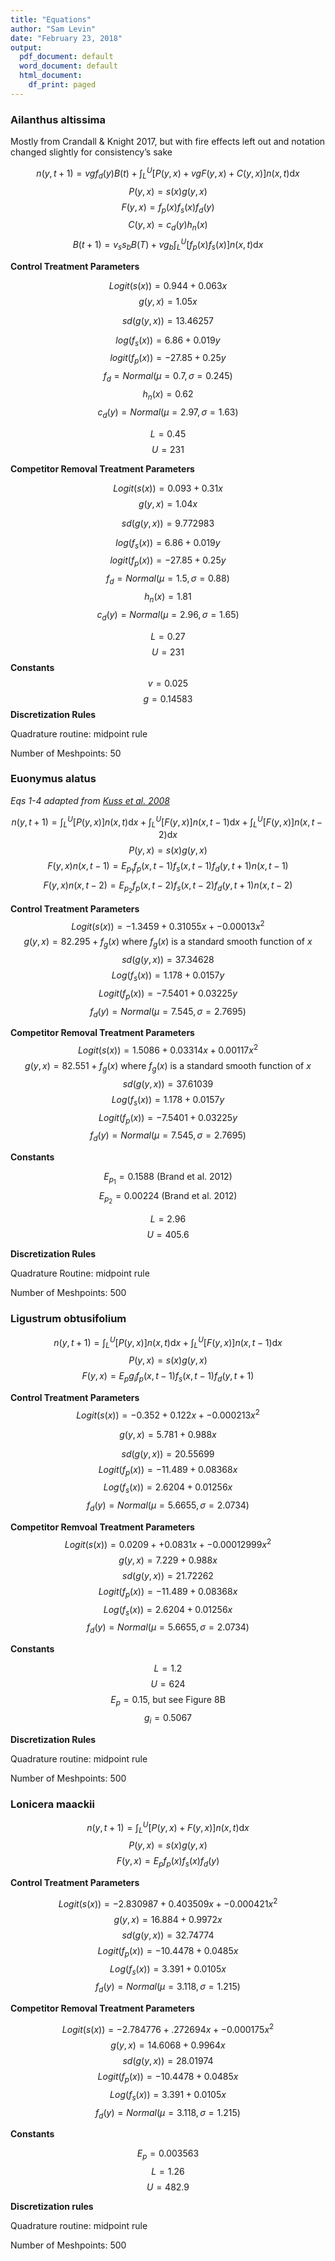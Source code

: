 ```yaml
---
title: "Equations"
author: "Sam Levin"
date: "February 23, 2018"
output:
  pdf_document: default
  word_document: default
  html_document:
    df_print: paged
---
```


### Ailanthus altissima
Mostly from Crandall & Knight 2017, but with fire effects left out and notation changed slightly for consistency's sake

$$ 
n(y, t+1) = vgf_{d}(y)B(t) + \int_L^U [P(y,x) + vgF(y,x) + C(y,x)]n(x,t) \mathrm{d}x  
$$
$$
P(y, x) = s(x)g(y, x)
$$
$$
F(y, x) = f_{p}(x)f_{s}(x)f_{d}(y)
$$
$$
C(y,x) = c_{d}(y)h_{n}(x)
$$
$$
B(t+1) = v_{s}s_{b}B(T) + vg_{b} \int_L^U[f_{p}(x)f_{s}(x)]n(x,t) \mathrm{d}x 
$$

**Control Treatment  Parameters**

$$
Logit(s(x)) = 0.944 + 0.063x 
$$
$$
g(y,x) = 1.05x  
$$

$$
sd(g(y,x)) = 13.46257
$$


$$ 
log(f_s(x)) = 6.86 + 0.019y 
$$
$$ 
logit(f_p(x)) = -27.85 + 0.25y 
$$
$$
f_d = Normal(\mu = 0.7, \sigma = 0.245) 
$$
$$ 
h_n(x) = 0.62 
$$
$$
c_d(y) = Normal(\mu = 2.97, \sigma = 1.63)
$$

$$L = 0.45$$
$$U = 231$$


**Competitor Removal Treatment Parameters**

$$ 
Logit(s(x)) = 0.093 + 0.31x 
$$
$$
g(y,x) = 1.04x 
$$

$$
sd(g(y,x)) = 9.772983
$$

$$
log(f_s(x)) = 6.86 + 0.019y 
$$
$$
logit(f_p(x)) = -27.85 + 0.25y 
$$
$$
f_d = Normal(\mu = 1.5, \sigma = 0.88) 
$$
$$ 
h_n(x) = 1.81 
$$
$$ 
c_d(y) = Normal(\mu = 2.96, \sigma = 1.65) 
$$

$$L = 0.27$$
$$U = 231$$
**Constants**
$$v = 0.025$$
$$g = 0.14583$$
**Discretization Rules**

Quadrature routine: midpoint rule

Number of Meshpoints: 50

### Euonymus alatus

_Eqs 1-4 adapted from [Kuss et al. 2008 ](https://pdfs.semanticscholar.org/59dc/056c6c597db340ab352bb7df38269793b88f.pdf)_

$$
n(y, t + 1) = \int_L^U [P(y,x)]n(x,t) \mathrm{d}x + \int_L^U [F(y,x)]n(x, t-1) \mathrm{d}x + \int_L^U [F(y,x)]n(x, t-2) \mathrm{d}x 
$$ 
$$
P(y,x) = s(x)g(y,x) 
$$
$$
F(y,x)n(x, t-1) = E_{p_{1}}f_{p}(x,t-1)f_{s}(x, t-1)f_{d}(y,t+1)n(x, t-1)
$$
$$
F(y,x)n(x, t-2) = E_{p_{2}}f_{p}(x,t-2)f_{s}(x, t-2)f_{d}(y,t+1)n(x, t-2)
$$




**Control Treatment Parameters**
$$
Logit(s(x)) = -1.3459 + 0.31055x + -0.00013x^2
$$
$$
g(y,x) = 82.295 + f_g(x) \text{ where } f_g(x) \text{ is a standard smooth function of }x
$$
$$
sd(g(y,x)) = 37.34628
$$
$$
Log(f_s(x)) = 1.178 + 0.0157y 
$$
$$
Logit(f_p(x)) = -7.5401 + 0.03225y  
$$
$$
f_d(y) = Normal(\mu = 7.545, \sigma = 2.7695)
$$


**Competitor Removal Treatment Parameters**
$$
Logit(s(x)) = 1.5086 + 0.03314x + 0.00117x^2
$$
$$
g(y,x) = 82.551 + f_g(x) \text{ where } f_g(x) \text{ is a standard smooth function of }x
$$
$$
sd(g(y,x)) = 37.61039
$$
$$ 
Log(f_s(x)) = 1.178 + 0.0157y 
$$
$$ 
Logit(f_p(x)) = -7.5401 + 0.03225y 
$$
$$ 
f_d(y) = Normal(\mu = 7.545, \sigma = 2.7695)
$$

**Constants**

$$E_{p_{1}} = 0.1588 \text{       (Brand et al. 2012)}$$
$$E_{p_{2}} = 0.00224 \text{       (Brand et al. 2012)}$$

$$L = 2.96$$
$$U = 405.6$$

**Discretization Rules** 

Quadrature Routine: midpoint rule

Number of Meshpoints: 500

### Ligustrum obtusifolium

$$ 
n(y, t + 1) = \int_L^U [P(y,x)]n(x,t) \mathrm{d}x  + \int_L^U[F(y,x)]n(x, t-1)\mathrm{d}x 
$$
$$
P(y,x) = s(x)g(y,x)
$$
$$
F(y,x) = E_p g_i f_p(x,t-1)f_s(x,t-1)f_d(y,t+1)
$$


**Control Treatment Parameters**
$$ 
Logit(s(x)) = -0.352 + 0.122x + -0.000213x^2
$$

$$ 
g(y,x) = 5.781 + 0.988x
$$

$$
sd(g(y,x)) = 20.55699
$$
$$ 
Logit(f_p(x)) = -11.489 + 0.08368x
$$
$$ 
Log(f_s(x)) = 2.6204 + 0.01256x
$$
$$ 
f_d(y) = Normal(\mu = 5.6655, \sigma = 2.0734)
$$

**Competitor Remvoal Treatment Parameters**
$$ 
Logit(s(x)) = 0.0209 + + 0.0831x + -0.00012999x^2
$$
$$ 
g(y,x) = 7.229 + 0.988x
$$
$$
sd(g(y,x)) = 21.72262
$$
$$ 
Logit(f_p(x)) = -11.489 + 0.08368x
$$
$$ 
Log(f_s(x)) = 2.6204 + 0.01256x
$$
$$ 
f_d(y) = Normal(\mu = 5.6655, \sigma = 2.0734)
$$


**Constants**

$$L = 1.2$$
$$U = 624$$
$$E_{p} = 0.15\text{, but see Figure 8B}$$
$$g_{i} = 0.5067$$

**Discretization Rules**

Quadrature routine: midpoint rule

Number of Meshpoints: 500


### Lonicera maackii 
$$ 
n(y, t + 1) = \int_L^U [P(y,x) + F(y,x)]n(x,t) \mathrm{d}x 
$$
$$
P(y,x) = s(x)g(y,x) 
$$
$$
F(y,x) = E_p f_p(x)f_s(x)f_d(y)
$$

**Control Treatment Parameters**

$$
Logit(s(x)) = -2.830987 + 0.403509x + -0.000421x^2
$$
$$
g(y,x) = 16.884 + 0.9972x
$$
$$
sd(g(y,x)) = 32.74774
$$
$$ 
Logit(f_p(x)) = -10.4478 + 0.0485x
$$
$$ 
Log(f_s(x)) = 3.391 + 0.0105x
$$
$$ 
f_d(y) = Normal(\mu = 3.118, \sigma = 1.215)
$$


**Competitor Removal Treatment Parameters**

$$
Logit(s(x)) = -2.784776 + .272694x + -0.000175x^2
$$
$$
g(y,x) = 14.6068 + 0.9964x
$$
$$
sd(g(y,x)) = 28.01974
$$
$$ 
Logit(f_p(x)) = -10.4478 + 0.0485x
$$
$$
Log(f_s(x)) = 3.391 + 0.0105x
$$
$$ 
f_d(y) = Normal(\mu = 3.118, \sigma = 1.215)
$$

**Constants**

$$E_{p} = 0.003563$$
$$L = 1.26$$
$$U = 482.9$$

**Discretization rules**

Quadrature routine: midpoint rule

Number of Meshpoints: 500
